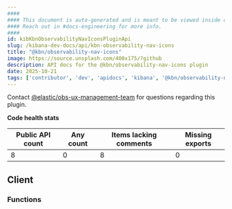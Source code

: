 ```yaml
---
####
#### This document is auto-generated and is meant to be viewed inside our experimental, new docs system.
#### Reach out in #docs-engineering for more info.
####
id: kibKbnObservabilityNavIconsPluginApi
slug: /kibana-dev-docs/api/kbn-observability-nav-icons
title: "@kbn/observability-nav-icons"
image: https://source.unsplash.com/400x175/?github
description: API docs for the @kbn/observability-nav-icons plugin
date: 2025-10-21
tags: ['contributor', 'dev', 'apidocs', 'kibana', '@kbn/observability-nav-icons']
---
```




Contact [@elastic/obs-ux-management-team](https://github.com/orgs/elastic/teams/obs-ux-management-team) for questions regarding this plugin.

**Code health stats**

| Public API count  | Any count | Items lacking comments | Missing exports |
|-------------------|-----------|------------------------|-----------------|
| 8 | 0 | 8 | 0 |

## Client

### Functions
<DocDefinitionList data={kbnObservabilityNavIconsObj.client.functions}/>

